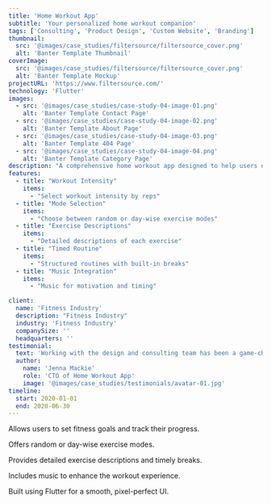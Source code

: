 ```yaml
---
title: 'Home Workout App'
subtitle: 'Your personalized home workout companion'
tags: ['Consulting', 'Product Design', 'Custom Website', 'Branding']
thumbnail:
  src: '@images/case_studies/filtersource/filtersource_cover.png'
  alt: 'Banter Template Thumbnail'
coverImage:
  src: '@images/case_studies/filtersource/filtersource_cover.png'
  alt: 'Banter Template Mockup'
projectURL: 'https://www.filtersource.com/'
technology: 'Flutter'
images:
  - src: '@images/case_studies/case-study-04-image-01.png'
    alt: 'Banter Template Contact Page'
  - src: '@images/case_studies/case-study-04-image-02.png'
    alt: 'Banter Template About Page'
  - src: '@images/case_studies/case-study-04-image-03.png'
    alt: 'Banter Template 404 Page'
  - src: '@images/case_studies/case-study-04-image-04.png'
    alt: 'Banter Template Category Page'
description: "A comprehensive home workout app designed to help users organize and track their workout routines, offering a customizable and user-friendly experience."
features:
  - title: "Workout Intensity"
    items:
      - "Select workout intensity by reps"
  - title: "Mode Selection"
    items:
      - "Choose between random or day-wise exercise modes"
  - title: "Exercise Descriptions"
    items:
      - "Detailed descriptions of each exercise"
  - title: "Timed Routine"
    items:
      - "Structured routines with built-in breaks"
  - title: "Music Integration"
    items:
      - "Music for motivation and timing"

client:
  name: 'Fitness Industry'
  description: "Fitness Industry"
  industry: 'Fitness Industry'
  companySize: ''
  headquarters: ''
testimonial:
  text: 'Working with the design and consulting team has been a game-changer for Banter. Their expertise in website design, branding, content strategy, and AI integration has revolutionized the way we create and share our stories. Their work has not only elevated our brand but also empowered us to be leaders in digital journalism, reaching and engaging more readers than ever before.'
  author:
    name: 'Jenna Mackie'
    role: 'CTO of Home Workout App'
    image: '@images/case_studies/testimonials/avatar-01.jpg'
timeline:
  start: 2020-01-01
  end: 2020-06-30
---
```


Allows users to set fitness goals and track their progress.

Offers random or day-wise exercise modes.

Provides detailed exercise descriptions and timely breaks.

Includes music to enhance the workout experience.

Built using Flutter for a smooth, pixel-perfect UI.